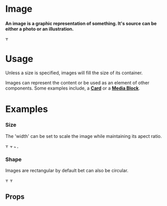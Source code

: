 
<Meta title="Atoms|Image" component={Image} />

# Image

#### An image is a graphic representation of something. It's source can be either a photo or an illustration.

<Preview withToolbar>
  <Story name="Standard">
    <Image
      src="https://encrypted-tbn0.gstatic.com/images?q=tbn:ANd9GcRKFattKrNRvWlq7W5k_19wjiYpmqVUFgw4vDIrgWL5l2BQuRAE"
      alt="This is alt text for this image"
      width="10rem"
    />
  </Story>
</Preview>

# Usage

Unless a size is specified, images will fill the size of its container.

Images can represent the content or be used as an element of other components. Some examples include, a **[Card](/?path=/docs/elements-card--media)** or a **[Media Block](/?path=/docs/blocks-media-block--documentation)**.

# Examples

### Size

The 'width' can be set to scale the image while maintaining its apect ratio.

<Preview>
  <Story name="Size">
    <Grid columns="4">
      <Image
        src="https://encrypted-tbn0.gstatic.com/images?q=tbn:ANd9GcRKFattKrNRvWlq7W5k_19wjiYpmqVUFgw4vDIrgWL5l2BQuRAE"
        width="10rem"
        alt="This is alt text for this image"
      />
      <Image
        src="https://encrypted-tbn0.gstatic.com/images?q=tbn:ANd9GcRKFattKrNRvWlq7W5k_19wjiYpmqVUFgw4vDIrgWL5l2BQuRAE"
        width="8rem"
        alt="This is alt text for this image"
      />
      <Image
        src="https://encrypted-tbn0.gstatic.com/images?q=tbn:ANd9GcRKFattKrNRvWlq7W5k_19wjiYpmqVUFgw4vDIrgWL5l2BQuRAE"
        width="6rem"
        alt="This is alt text for this image"
      />
      <Image
        src="https://encrypted-tbn0.gstatic.com/images?q=tbn:ANd9GcRKFattKrNRvWlq7W5k_19wjiYpmqVUFgw4vDIrgWL5l2BQuRAE"
        width="4rem"
        alt="This is alt text for this image"
      />
    </Grid>
  </Story>
</Preview>

### Shape

Images are rectangular by default bet can also be circular.

<Preview>
  <Story name="Shape">
    <Grid columns="4">
      <Image
        src="https://encrypted-tbn0.gstatic.com/images?q=tbn:ANd9GcRKFattKrNRvWlq7W5k_19wjiYpmqVUFgw4vDIrgWL5l2BQuRAE"
        alt="This is alt text for this image"
        width="10rem"
      />
      <Image
        src="https://encrypted-tbn0.gstatic.com/images?q=tbn:ANd9GcRKFattKrNRvWlq7W5k_19wjiYpmqVUFgw4vDIrgWL5l2BQuRAE"
        isRound
        alt="This is alt text for this image"
        width="10rem"
      />
    </Grid>
  </Story>
</Preview>

## Props

<Props of={Image} />
